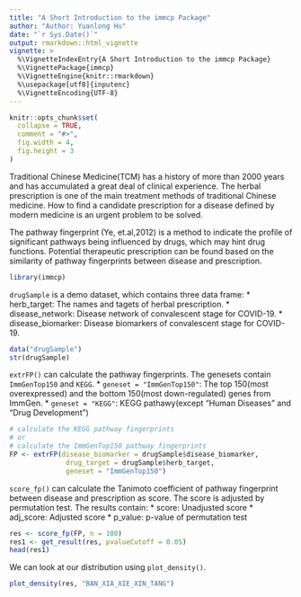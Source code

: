 ```yaml
---
title: "A Short Introduction to the immcp Package"
author: "Author: Yuanlong Hu"
date: "`r Sys.Date()`"
output: rmarkdown::html_vignette
vignette: >
  %\VignetteIndexEntry{A Short Introduction to the immcp Package}
  %\VignettePackage{immcp}
  %\VignetteEngine{knitr::rmarkdown}
  %\usepackage[utf8]{inputenc}
  %\VignetteEncoding{UTF-8}
---
```


```r
knitr::opts_chunk$set(
  collapse = TRUE,
  comment = "#>",
  fig.width = 4,
  fig.height = 3
)
```

Traditional Chinese Medicine(TCM) has a history of more than 2000 years and has accumulated a great deal of clinical experience. The herbal prescription is one of the main treatment methods of traditional Chinese medicine. How to find a candidate prescription for a disease defined by modern medicine is an urgent problem to be solved.

The pathway fingerprint (Ye, et.al,2012) is a method to indicate the profile of significant pathways being influenced by drugs, which may hint drug functions. Potential therapeutic prescription can be found based on the similarity of pathway fingerprints between disease and prescription.


```r
library(immcp)
```
`drugSample` is a demo dataset, which contains three data frame:
* herb_target: The names and tagets of herbal prescription.
* disease_network: Disease network of convalescent stage for COVID-19.
* disease_biomarker: Disease biomarkers of convalescent stage for COVID-19.

```r
data("drugSample")
str(drugSample)
```
`extrFP()` can calculate the pathway fingerprints. The genesets contain `ImmGenTop150` and `KEGG`.
* `geneset = "ImmGenTop150"`: The top 150(most overexpressed) and the bottom 150(most down-regulated) genes from ImmGen.
* `geneset = "KEGG"`: KEGG pathawy(except "Human Diseases" and "Drug Development")

```r
# calculate the KEGG pathway fingerprints
# or
# calculate the ImmGenTop150 pathway fingerprints
FP <- extrFP(disease_biomarker = drugSample$disease_biomarker,
              drug_target = drugSample$herb_target,
              geneset = "ImmGenTop150")
```

`score_fp()` can calculate the Tanimoto coefficient of pathway fingerprint between disease and prescription as score. The score is adjusted by permutation test. The results contain:
* score: Unadjusted score
* adj_score: Adjusted score
* p_value: p-value of permutation test 

```r
res <- score_fp(FP, n = 100)
res1 <- get_result(res, pvalueCutoff = 0.05)
head(res1)
```

We can look at our distribution using `plot_density()`.

```r
plot_density(res, "BAN_XIA_XIE_XIN_TANG")
```

